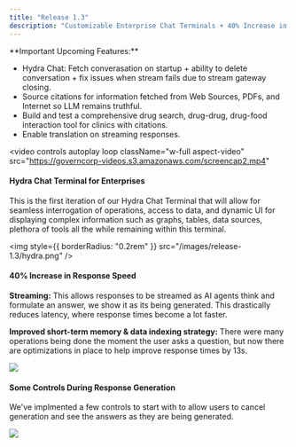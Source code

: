 ```yaml
---
title: "Release 1.3"
description: "Customizable Enterprise Chat Terminals + 40% Increase in Response Speed + Streaming Responses"
---
```


<Tip>
**Important Upcoming Features:**

- Hydra Chat: Fetch converasation on startup + ability to delete conversation + fix issues when stream fails due to stream gateway closing.
- Source citations for information fetched from Web Sources, PDFs, and Internet so LLM remains truthful.
- Build and test a comprehensive drug search, drug-drug, drug-food interaction tool for clinics with citations.
- Enable translation on streaming responses.
</Tip>

<video
  controls
  autoplay
  loop
  className="w-full aspect-video"
  src="https://governcorp-videos.s3.amazonaws.com/screencap2.mp4"
></video>

#### Hydra Chat Terminal for Enterprises

This is the first iteration of our Hydra Chat Terminal that will allow for seamless interrogation of operations, access to data, and dynamic UI for displaying complex information such as graphs, tables, data sources, plethora of tools all the while remaining within this terminal.

<Frame>

  <img
    style={{ borderRadius: "0.2rem" }}
    src="/images/release-1.3/hydra.png"
  />
 
</Frame>

#### 40% Increase in Response Speed

**Streaming:** This allows responses to be streamed as AI agents think and formulate an answer, we show it as its being generated. This drastically reduces latency, where response times become a lot faster.

**Improved short-term memory & data indexing strategy:** There were many operations being done the moment the user asks a question, but now there are optimizations in place to help improve response times by 13s.

<Frame>
  <img
    style={{ borderRadius: "0.2rem" }}
    src="/images/release-1.3/question.png"
  />
</Frame>


#### Some Controls During Response Generation
We've implmented a few controls to start with to allow users to cancel generation and see the answers as they are being generated.

<Frame>
  <img
    style={{ borderRadius: "0.2rem" }}
    src="/images/release-1.3/loading.png"
  />
</Frame>